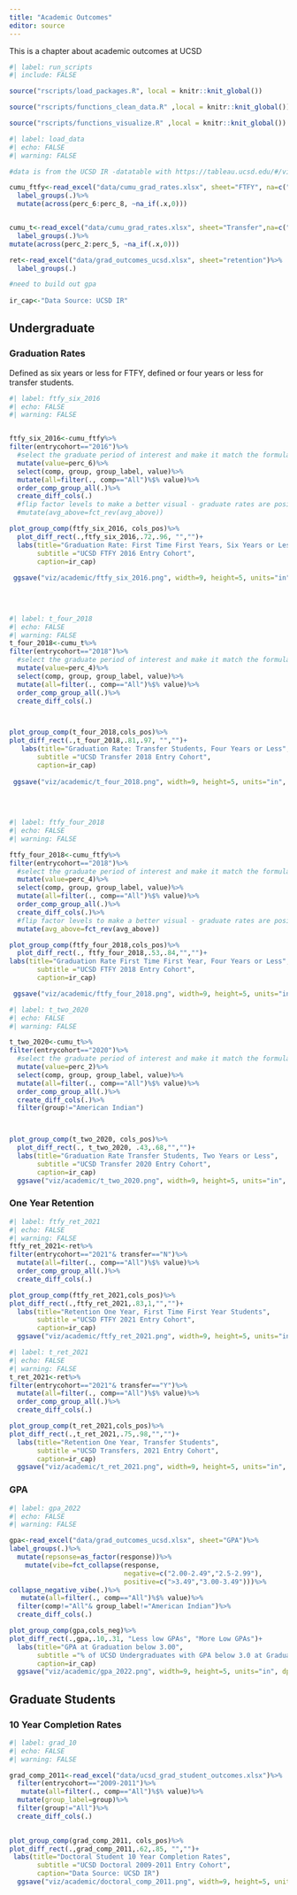 ```yaml
---
title: "Academic Outcomes"
editor: source
---
```


This is a chapter about academic outcomes at UCSD

```r
#| label: run_scripts
#| include: FALSE

source("rscripts/load_packages.R", local = knitr::knit_global())

source("rscripts/functions_clean_data.R" ,local = knitr::knit_global())

source("rscripts/functions_visualize.R" ,local = knitr::knit_global())

```

```r
#| label: load_data
#| echo: FALSE
#| warning: FALSE

#data is from the UCSD IR -datatable with https://tableau.ucsd.edu/#/views/UGGraduationandRetentionRates2022/TransferGraduationRates?:iid=1

cumu_ftfy<-read_excel("data/cumu_grad_rates.xlsx", sheet="FTFY", na=c("0.000",""))%>%
  label_groups(.)%>%
  mutate(across(perc_6:perc_8, ~na_if(.x,0)))


cumu_t<-read_excel("data/cumu_grad_rates.xlsx", sheet="Transfer",na=c("0.000",""))%>%
  label_groups(.)%>%
mutate(across(perc_2:perc_5, ~na_if(.x,0)))

ret<-read_excel("data/grad_outcomes_ucsd.xlsx", sheet="retention")%>%
  label_groups(.)

#need to build out gpa
  
ir_cap<-"Data Source: UCSD IR"
```

## Undergraduate

### Graduation Rates

Defined as six years or less for FTFY, defined or four years or less for transfer students.

```r
#| label: ftfy_six_2016
#| echo: FALSE
#| warning: FALSE


ftfy_six_2016<-cumu_ftfy%>%
filter(entrycohort=="2016")%>%
  #select the graduate period of interest and make it match the formula's generic column name  - value 
  mutate(value=perc_6)%>%
  select(comp, group, group_label, value)%>%
  mutate(all=filter(., comp=="All")%$% value)%>%
  order_comp_group_all(.)%>%
  create_diff_cols(.)
  #flip factor levels to make a better visual - graduate rates are positive
  #mutate(avg_above=fct_rev(avg_above))

plot_group_comp(ftfy_six_2016, cols_pos)%>%
  plot_diff_rect(.,ftfy_six_2016,.72,.96, "","")+
  labs(title="Graduation Rate: First Time First Years, Six Years or Less",
       subtitle ="UCSD FTFY 2016 Entry Cohort",
       caption=ir_cap)
 
 ggsave("viz/academic/ftfy_six_2016.png", width=9, height=5, units="in", dpi=300)
      
  
  
```

```r
#| label: t_four_2018
#| echo: FALSE
#| warning: FALSE
t_four_2018<-cumu_t%>%
filter(entrycohort=="2018")%>%
  #select the graduate period of interest and make it match the formula's generic column name  - value 
  mutate(value=perc_4)%>%
  select(comp, group, group_label, value)%>%
  mutate(all=filter(., comp=="All")%$% value)%>%
  order_comp_group_all(.)%>%
  create_diff_cols(.)



plot_group_comp(t_four_2018,cols_pos)%>%
plot_diff_rect(.,t_four_2018,.81,.97, "","")+
   labs(title="Graduation Rate: Transfer Students, Four Years or Less",
       subtitle ="UCSD Transfer 2018 Entry Cohort",
       caption=ir_cap)
 
 ggsave("viz/academic/t_four_2018.png", width=9, height=5, units="in", dpi=300)
      
  
 

```

```r
#| label: ftfy_four_2018
#| echo: FALSE
#| warning: FALSE

ftfy_four_2018<-cumu_ftfy%>%
filter(entrycohort=="2018")%>%
  #select the graduate period of interest and make it match the formula's generic column name  - value 
  mutate(value=perc_4)%>%
  select(comp, group, group_label, value)%>%
  mutate(all=filter(., comp=="All")%$% value)%>%
  order_comp_group_all(.)%>%
  create_diff_cols(.)%>%
  #flip factor levels to make a better visual - graduate rates are positive
  mutate(avg_above=fct_rev(avg_above))

plot_group_comp(ftfy_four_2018,cols_pos)%>%
  plot_diff_rect(., ftfy_four_2018,.53,.84,"","")+
labs(title="Graduation Rate First Time First Year, Four Years or Less",
       subtitle ="UCSD FTFY 2018 Entry Cohort",
       caption=ir_cap)

 ggsave("viz/academic/ftfy_four_2018.png", width=9, height=5, units="in", dpi=300)
```

```r
#| label: t_two_2020
#| echo: FALSE
#| warning: FALSE

t_two_2020<-cumu_t%>%
filter(entrycohort=="2020")%>%
  #select the graduate period of interest and make it match the formula's generic column name  - value 
  mutate(value=perc_2)%>%
  select(comp, group, group_label, value)%>%
  mutate(all=filter(., comp=="All")%$% value)%>%
  order_comp_group_all(.)%>%
  create_diff_cols(.)%>%
  filter(group!="American Indian")



plot_group_comp(t_two_2020, cols_pos)%>%
  plot_diff_rect(., t_two_2020, .43,.68,"","")+
  labs(title="Graduation Rate Transfer Students, Two Years or Less",
       subtitle ="UCSD Transfer 2020 Entry Cohort",
       caption=ir_cap)
  ggsave("viz/academic/t_two_2020.png", width=9, height=5, units="in", dpi=300)
```

### One Year Retention

```r
#| label: ftfy_ret_2021
#| echo: FALSE
#| warning: FALSE
ftfy_ret_2021<-ret%>%
filter(entrycohort=="2021"& transfer=="N")%>%
  mutate(all=filter(., comp=="All")%$% value)%>%
  order_comp_group_all(.)%>%
  create_diff_cols(.)

plot_group_comp(ftfy_ret_2021,cols_pos)%>%
plot_diff_rect(.,ftfy_ret_2021,.83,1,"","")+
  labs(title="Retention One Year, First Time First Year Students",
       subtitle ="UCSD FTFY 2021 Entry Cohort",
       caption=ir_cap)
  ggsave("viz/academic/ftfy_ret_2021.png", width=9, height=5, units="in", dpi=300)
```

```r
#| label: t_ret_2021
#| echo: FALSE
#| warning: FALSE
t_ret_2021<-ret%>%
filter(entrycohort=="2021"& transfer=="Y")%>%
  mutate(all=filter(., comp=="All")%$% value)%>%
  order_comp_group_all(.)%>%
  create_diff_cols(.)

plot_group_comp(t_ret_2021,cols_pos)%>%
plot_diff_rect(.,t_ret_2021,.75,.98,"","")+
  labs(title="Retention One Year, Transfer Students",
       subtitle ="UCSD Transfers, 2021 Entry Cohort",
       caption=ir_cap)
  ggsave("viz/academic/t_ret_2021.png", width=9, height=5, units="in", dpi=300)

```

### GPA

```r
#| label: gpa_2022
#| echo: FALSE
#| warning: FALSE

gpa<-read_excel("data/grad_outcomes_ucsd.xlsx", sheet="GPA")%>%
label_groups(.)%>%
  mutate(repsonse=as_factor(response))%>%
    mutate(vibe=fct_collapse(response,
                             negative=c("2.00-2.49","2.5-2.99"),
                             positive=c(">3.49","3.00-3.49")))%>%
collapse_negative_vibe(.)%>%
   mutate(all=filter(., comp=="All")%$% value)%>%
  filter(comp!="All"& group_label!="American Indian")%>%
  create_diff_cols(.)

plot_group_comp(gpa,cols_neg)%>%
plot_diff_rect(.,gpa,.10,.31, "Less low GPAs", "More Low GPAs")+
  labs(title="GPA at Graduation below 3.00",
       subtitle ="% of UCSD Undergraduates with GPA below 3.0 at Graduation",
       caption=ir_cap)
  ggsave("viz/academic/gpa_2022.png", width=9, height=5, units="in", dpi=300)

```

## Graduate Students

### 10 Year Completion Rates

```r
#| label: grad_10
#| echo: FALSE
#| warning: FALSE

grad_comp_2011<-read_excel("data/ucsd_grad_student_outcomes.xlsx")%>%
  filter(entrycohort=="2009-2011")%>%
   mutate(all=filter(., comp=="All")%$% value)%>%
  mutate(group_label=group)%>%
  filter(group!="All")%>%
  create_diff_cols(.)
  

plot_group_comp(grad_comp_2011, cols_pos)%>%
plot_diff_rect(.,grad_comp_2011,.62,.85, "","")+
 labs(title="Doctoral Student 10 Year Completion Rates",
       subtitle ="UCSD Doctoral 2009-2011 Entry Cohort",
       caption="Data Source: UCSD IR")
  ggsave("viz/academic/doctoral_comp_2011.png", width=9, height=5, units="in", dpi=300)

```

